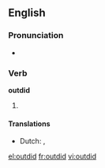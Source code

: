 ==English==

===Pronunciation===
*{{IPA|/'ɑʊtdɪd/}}

===Verb===
'''outdid'''

# {{past tense of|[[outdo]]}}

====Translations====
* Dutch: {{t-|nl|overtrof}}, {{t-|nl|overtroffen}}

[[el:outdid]]
[[fr:outdid]]
[[vi:outdid]]